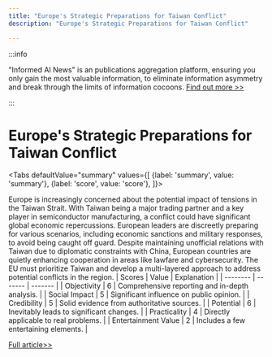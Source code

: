 ```yaml
---
title: "Europe's Strategic Preparations for Taiwan Conflict"
description: "Europe's Strategic Preparations for Taiwan Conflict"

---
```



:::info

"Informed AI News" is an publications aggregation platform, ensuring you only gain the most valuable information, to eliminate information asymmetry and break through the limits of information cocoons.  [Find out more >>](/)

:::

# Europe's Strategic Preparations for Taiwan Conflict


<Tabs
	defaultValue="summary"
	values={[
	{label: 'summary', value: 'summary'},
	{label: 'score', value: 'score'},
]}>
<TabItem value="summary">


Europe is increasingly concerned about the potential impact of tensions in the Taiwan Strait. With Taiwan being a major trading partner and a key player in semiconductor manufacturing, a conflict could have significant global economic repercussions. European leaders are discreetly preparing for various scenarios, including economic sanctions and military responses, to avoid being caught off guard. Despite maintaining unofficial relations with Taiwan due to diplomatic constraints with China, European countries are quietly enhancing cooperation in areas like lawfare and cybersecurity. The EU must prioritize Taiwan and develop a multi-layered approach to address potential conflicts in the region.
</TabItem>
<TabItem value="score">
	| Scores     | Value   | Explanation |
	| -------- | ------- | ------- |
	| Objectivity  | 6    | Comprehensive reporting and in-depth analysis.    |
	| Social Impact | 5     | Significant influence on public opinion.    |
	| Credibility    | 5    | Solid evidence from authoritative sources.    |
	| Potential    | 6    | Inevitably leads to significant changes.    |
	| Practicality    | 4    | Directly applicable to real problems.    |
	| Entertainment Value    | 2    | Includes a few entertaining elements.    |
</TabItem>
</Tabs>

[Full article>>](https://asia.nikkei.com/Opinion/Europe-must-prepare-militarily-and-economically-for-a-Taiwan-war)
